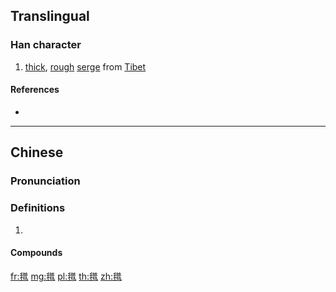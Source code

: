 ==Translingual==

===Han character===
{{Han char|rn=82|rad=毛|as=12|sn=16|four=28716|canj=HUTCA|ids=⿺毛普}}

# [[thick]], [[rough]] [[serge]] from [[Tibet]]

====References====
* {{Han ref|kx=0596.200|dkj=16974|dj=0987.410|hdz=32006.070|uh=6C06|ud=27654|bh=E9E8|bd=59880}}

----

==Chinese==
{{zh-forms}}

===Pronunciation===
{{zh-pron
|m=pǔ
|c=pou2
|cat=
}}

===Definitions===
{{zh-hanzi}}

# {{rfdef|zh}}

====Compounds====
{{zh-der|氆氌}}

[[fr:氆]]
[[mg:氆]]
[[pl:氆]]
[[th:氆]]
[[zh:氆]]
